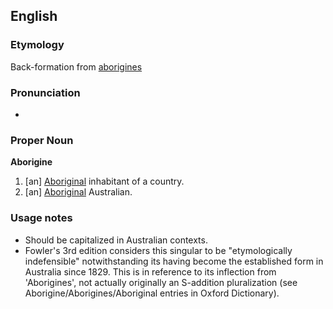 ==English==
===Etymology===
Back-formation from [[aborigines]]
===Pronunciation===
*{{audio|en-uk-Aborigine.ogg|Audio (UK)}}
===Proper Noun===
'''Aborigine'''
#[an] [[Aboriginal]] inhabitant of a country.
#[an] [[Aboriginal]] Australian.

===Usage notes===
*Should be capitalized in Australian contexts.
*Fowler's 3rd edition considers this singular to be "etymologically indefensible" notwithstanding its having become the established form in Australia since 1829.  This is in reference to its inflection from 'Aborigines', not actually originally an S-addition pluralization (see Aborigine/Aborigines/Aboriginal entries in Oxford Dictionary).